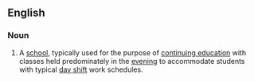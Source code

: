 ==English==
===Noun===
{{en-noun}}
# A [[school]], typically used for the purpose of [[continuing education]] with classes held predominately in the [[evening]] to accommodate students with typical [[day shift]] work schedules.
